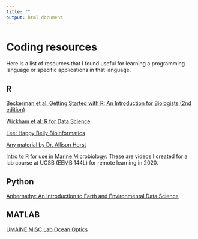```yaml
---
title: ""
output: html_document
---
```


# Coding resources

Here is a list of resources that I found useful for learning a programming language or specific applications in that language.

## R

[Beckerman et al: Getting Started with R: An Introduction for Biologists (2nd edition)](https://www.amazon.com/Getting-Started-R-Introduction-Biologists/dp/0198787847)

[Wickham et al: R for Data Science](https://www.tidyverse.org/learn/)

[Lee: Happy Belly Bioinformatics](https://astrobiomike.github.io)

[Any material by Dr. Allison Horst](https://allisonhorst.github.io)

[Intro to R for use in Marine Microbiology](https://drive.google.com/drive/u/2/folders/14lipZSQuCMKqCCCrjQbpIYEtPhch91L5): These are videos I created for a lab course at UCSB (EEMB 144L) for remote learning in 2020.

## Python

[Anbernathy: An Introduction to Earth and Environmental Data Science](https://earth-env-data-science.github.io/intro.html)

## MATLAB

[UMAINE MISC Lab Ocean Optics](https://github.com/OceanOptics)